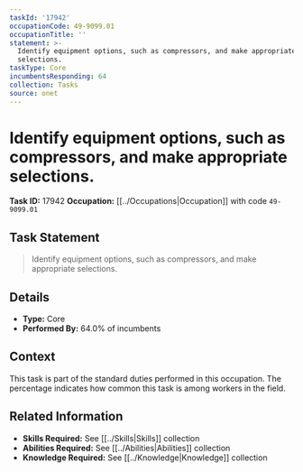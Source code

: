 ```yaml
---
taskId: '17942'
occupationCode: 49-9099.01
occupationTitle: ''
statement: >-
  Identify equipment options, such as compressors, and make appropriate
  selections.
taskType: Core
incumbentsResponding: 64
collection: Tasks
source: onet
---
```

# Identify equipment options, such as compressors, and make appropriate selections.

**Task ID:** 17942
**Occupation:** [[../Occupations|Occupation]] with code `49-9099.01`

## Task Statement

> Identify equipment options, such as compressors, and make appropriate selections.

## Details

- **Type:** Core
- **Performed By:** 64.0% of incumbents

## Context

This task is part of the standard duties performed in this occupation. The percentage indicates how common this task is among workers in the field.

## Related Information

- **Skills Required:** See [[../Skills|Skills]] collection
- **Abilities Required:** See [[../Abilities|Abilities]] collection
- **Knowledge Required:** See [[../Knowledge|Knowledge]] collection
